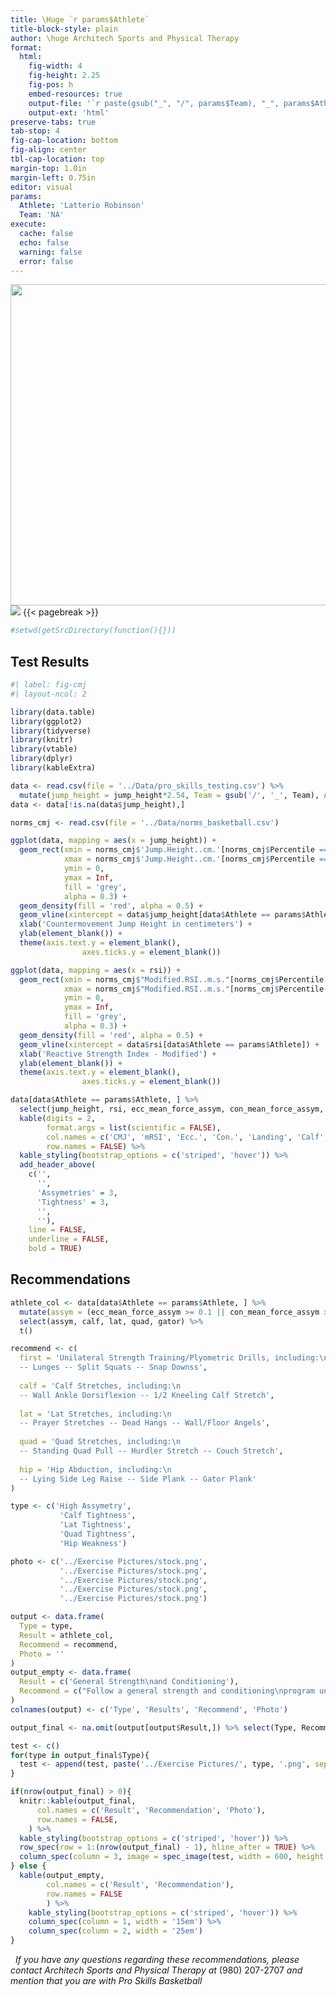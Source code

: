 ```yaml
---
title: \Huge `r params$Athlete`
title-block-style: plain
author: \huge Architech Sports and Physical Therapy
format: 
  html:
    fig-width: 4
    fig-height: 2.25
    fig-pos: h
    embed-resources: true
    output-file: '`r paste(gsub("_", "/", params$Team), "_", params$Athlete, sep = "")`'
    output-ext: 'html'
preserve-tabs: true
tab-stop: 4
fig-cap-location: bottom
fig-align: center
tbl-cap-location: top
margin-top: 1.0in
margin-left: 0.75in
editor: visual
params:
  Athlete: 'Latterio Robinson'
  Team: 'NA'
execute: 
  cache: false
  echo: false
  warning: false
  error: false
---
```


![](../Logos/Architech+Sports+Logo.png){fig-align="center" width="514"} ![](../Logos/pro_skills.jpg){fig-align="center"} {{< pagebreak >}}

```r
#setwd(getSrcDirectory(function(){}))
```

## Test Results

```r
#| label: fig-cmj
#| layout-ncol: 2

library(data.table)
library(ggplot2)
library(tidyverse)
library(knitr)
library(vtable)
library(dplyr)
library(kableExtra)

data <- read.csv(file = '../Data/pro_skills_testing.csv') %>%
  mutate(jump_height = jump_height*2.54, Team = gsub('/', '_', Team), Athlete = paste(First, Last, sep = " "))
data <- data[!is.na(data$jump_height),]

norms_cmj <- read.csv(file = '../Data/norms_basketball.csv')

ggplot(data, mapping = aes(x = jump_height)) +
  geom_rect(xmin = norms_cmj$'Jump.Height..cm.'[norms_cmj$Percentile == '25th'],
            xmax = norms_cmj$'Jump.Height..cm.'[norms_cmj$Percentile == '75th'],
            ymin = 0,
            ymax = Inf,
            fill = 'grey',
            alpha = 0.3) +
  geom_density(fill = 'red', alpha = 0.5) +
  geom_vline(xintercept = data$jump_height[data$Athlete == params$Athlete]) +
  xlab('Countermovement Jump Height in centimeters') +
  ylab(element_blank()) +
  theme(axis.text.y = element_blank(),
                axes.ticks.y = element_blank())

ggplot(data, mapping = aes(x = rsi)) +
  geom_rect(xmin = norms_cmj$"Modified.RSI..m.s."[norms_cmj$Percentile == '25th'],
            xmax = norms_cmj$"Modified.RSI..m.s."[norms_cmj$Percentile == '75th'],
            ymin = 0,
            ymax = Inf,
            fill = 'grey',
            alpha = 0.3) +
  geom_density(fill = 'red', alpha = 0.5) +
  geom_vline(xintercept = data$rsi[data$Athlete == params$Athlete]) +
  xlab('Reactive Strength Index - Modified') +
  ylab(element_blank()) +
  theme(axis.text.y = element_blank(),
                axes.ticks.y = element_blank())
```

```r
data[data$Athlete == params$Athlete, ] %>%
  select(jump_height, rsi, ecc_mean_force_assym, con_mean_force_assym, peak_assym,  calf, lat, quad, gator, pain) %>%
  kable(digits = 2, 
        format.args = list(scientific = FALSE),
        col.names = c('CMJ', 'mRSI', 'Ecc.', 'Con.', 'Landing', 'Calf', 'Lat', 'Quad', 'Hip Weakness', 'Pain History'),
        row.names = FALSE) %>%
  kable_styling(bootstrap_options = c('striped', 'hover')) %>%
  add_header_above(
    c('',
      '',
      'Assymetries' = 3,
      'Tightness' = 3,
      '',
      ''),
    line = FALSE,
    underline = FALSE,
    bold = TRUE)
```

## Recommendations

```r
athlete_col <- data[data$Athlete == params$Athlete, ] %>%
  mutate(assym = (ecc_mean_force_assym >= 0.1 || con_mean_force_assym >= 0.1 || peak_assym >= 0.1), calf = (calf == 'Y'), lat = (lat == 'Y'), quad = (quad == 'Y'), gator = (gator == 'N')) %>%
  select(assym, calf, lat, quad, gator) %>%
  t()

recommend <- c(
  first = 'Unilateral Strength Training/Plyometric Drills, including:\n
  -- Lunges -- Split Squats -- Snap Downss',
  
  calf = 'Calf Stretches, including:\n
  -- Wall Ankle Dorsiflexion -- 1/2 Kneeling Calf Stretch',
  
  lat = 'Lat Stretches, including:\n
  -- Prayer Stretches -- Dead Hangs -- Wall/Floor Angels',
  
  quad = 'Quad Stretches, including:\n
  -- Standing Quad Pull -- Hurdler Stretch -- Couch Stretch',
  
  hip = 'Hip Abduction, including:\n
  -- Lying Side Leg Raise -- Side Plank -- Gator Plank'
)

type <- c('High Assymetry', 
           'Calf Tightness', 
           'Lat Tightness', 
           'Quad Tightness', 
           'Hip Weakness')

photo <- c('../Exercise Pictures/stock.png',
           '../Exercise Pictures/stock.png',
           '../Exercise Pictures/stock.png',
           '../Exercise Pictures/stock.png',
           '../Exercise Pictures/stock.png')

output <- data.frame(
  Type = type,
  Result = athlete_col,
  Recommend = recommend,
  Photo = ''
)
output_empty <- data.frame(
  Result = c('General Strength\nand Conditioning'),
  Recommend = c("Follow a general strength and conditioning\nprogram under the guidance of a certified professional.")
)
colnames(output) <- c('Type', 'Results', 'Recommend', 'Photo')

output_final <- na.omit(output[output$Result,]) %>% select(Type, Recommend, Photo)

test <- c()
for(type in output_final$Type){
  test <- append(test, paste('../Exercise Pictures/', type, '.png', sep = ''))
}

if(nrow(output_final) > 0){
  knitr::kable(output_final,
      col.names = c('Result', 'Recommendation', 'Photo'),
      row.names = FALSE,
    ) %>%
  kable_styling(bootstrap_options = c('striped', 'hover')) %>%
  row_spec(row = 1:(nrow(output_final) - 1), hline_after = TRUE) %>%
  column_spec(column = 3, image = spec_image(test, width = 600, height = 400))
} else {
  kable(output_empty,
        col.names = c('Result', 'Recommendation'),
        row.names = FALSE
        ) %>%
    kable_styling(bootstrap_options = c('striped', 'hover')) %>%
    column_spec(column = 1, width = '15em') %>%
    column_spec(column = 2, width = '25em')
}


```

:::{output}

:::

::: {contact}
<p>

|   *If you have any questions regarding these recommendations, please contact Architech Sports and Physical Therapy at* (980) 207-2707 *and mention that you are with Pro Skills Basketball*

</p>
:::
